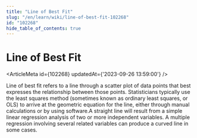 ```yaml
---
title: "Line of Best Fit"
slug: "/en/learn/wiki/line-of-best-fit-102268"
id: "102268"
hide_table_of_contents: true
---
```



# Line of Best Fit

<ArticleMeta id={102268} updatedAt={'2023-09-26 13:59:00'} />
<div className='border-solid border-b border-t-0 my-4 border-[var(--ifm-color-gray-300)]' />

Line of best fit refers to a line through a scatter plot of data points that best expresses the relationship between those points. Statisticians typically use the least squares method (sometimes known as ordinary least squares, or OLS) to arrive at the geometric equation for the line, either through manual calculations or by using software.A straight line will result from a simple linear regression analysis of two or more independent variables. A multiple regression involving several related variables can produce a curved line in some cases.
